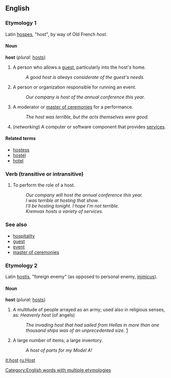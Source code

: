 == English ==
===Etymology 1===
Latin [[hospes]], "host", by way of Old French ''host''.

==== Noun ====
'''host''' (''plural:'' [[hosts]])
#A person who allows a [[guest]], particularly into the host's home.
#: ''A good host is always considerate of the guest's needs.''
#A person or organization responsible for running an event.
#: ''Our company is host of the annual conference this year.''
# A moderator or [[master of ceremonies]] for a performance.
#: ''The host was terrible, but the acts themselves were good.''
# (''networking'') A computer or software component that provides [[service]]s.

==== Related terms ====

*[[hostess]]
*[[hostel]]
*[[hotel]]

=== Verb (transitive or intransitive) ===

# To perform the role of a host.
#: ''Our company will host the annual conference this year.''
#: ''I was terrible at hosting that show.''
#: ''I'll be hosting tonight.  I hope I'm not terrible.''
#: ''Kremvax hosts a variety of services.''

=== See also ===

*[[hospitality]]
*[[guest]]
*[[event]]
*[[master of ceremonies]]

===Etymology 2===
Latin [[hostis]], "foreign enemy" (as opposed to personal enemy, [[inimicus]]).

====Noun====
'''host''' (''plural:'' [[hosts]])

#A multitude of people arrayed as an army; used also in religious senses, as: ''Heavenly host'' (of angels)
#: ''The invading host that had sailed from Hellas in more than one thousand ships was of an unprecedented size.'' [http://homepage.mac.com/cparada/GML/Hesione2.html]
#A large number of items; a large inventory.
#:''A host of parts for my Model A!''

[[Category:English words with multiple etymologies]]

[[it:host]]
[[ru:Host]]